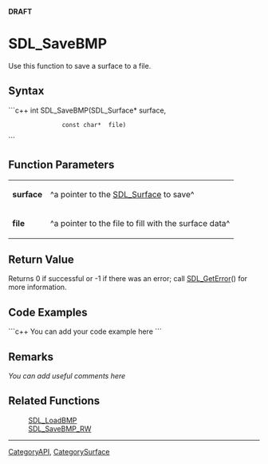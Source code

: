 <!-- pragma section-numbers off -->
<!-- pragma disable-camelcase -->
'''DRAFT'''

= SDL_SaveBMP =
Use this function to save a surface to a file.


== Syntax ==
```c++
int SDL_SaveBMP(SDL_Surface* surface,
                const char*  file)
```

== Function Parameters ==
{|
|'''surface'''
|^a pointer to the [[SDL_Surface]] to save^
|-
|'''file'''
|^a pointer to the file to fill with the surface data^
|}

== Return Value ==
Returns 0 if successful or -1 if there was an error; call [[SDL_GetError]]() for more information.

== Code Examples ==
```c++
You can add your code example here
```

== Remarks ==
''You can add useful comments here''

== Related Functions ==
:[[SDL_LoadBMP]]
:[[SDL_SaveBMP_RW]]

----
[[CategoryAPI]], [[CategorySurface]]
